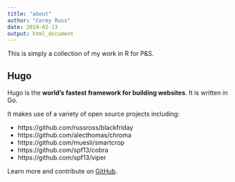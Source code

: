 ```yaml
---
title: "about"
author: "Corey Russ"
date: 2019-02-13
output: html_document
---
```


This is simply a collection of my work in R for P&S.


## Hugo

Hugo is the **world’s fastest framework for building websites**. It is written in Go.

It makes use of a variety of open source projects including:

* https://github.com/russross/blackfriday
* https://github.com/alecthomas/chroma
* https://github.com/muesli/smartcrop
* https://github.com/spf13/cobra
* https://github.com/spf13/viper

Learn more and contribute on [GitHub](https://github.com/gohugoio).
